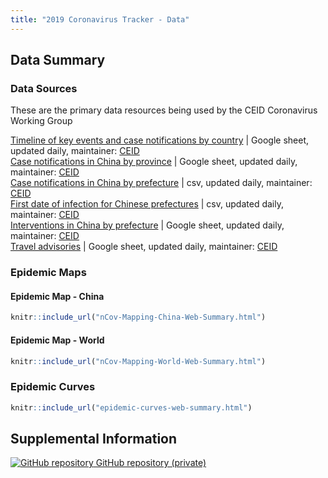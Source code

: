 ```yaml
---
title: "2019 Coronavirus Tracker - Data"
---
```

<p id="disclaimer"></p>
## Data Summary {.tabset .tabset-fade}

### Data Sources

These are the primary data resources being used by the CEID Coronavirus Working Group

[Timeline of key events and case notifications by country](https://docs.google.com/spreadsheets/d/1SC28cM52m6s1gTJutpvFxadT9GGu-li90tsqkGuaM48/edit#gid=0) | Google sheet, updated daily, maintainer: [CEID](http://ceid.uga.edu)<br>
[Case notifications in China by province](https://docs.google.com/spreadsheets/d/1gTj4zFMfXRk92CCQAOwa04ZBhqJ4oSmQFm_nb8-YXbw/edit) | Google sheet, updated daily, maintainer: [CEID](http://ceid.uga.edu)<br>
[Case notifications in China by prefecture](https://raw.githubusercontent.com/CEIDatUGA/ncov-data-summary/master/data/prefecture_master.csv?token=AD7PNRPAXQMS5ZSG6ENOMJ26K74G6) | csv, updated daily, maintainer: [CEID](http://ceid.uga.edu)<br>
[First date of infection for Chinese prefectures](https://raw.githubusercontent.com/CEIDatUGA/ncov-data-summary/master/data/prefecture_master_binary.csv?token=AD7PNRKJI4L22MWTZBOKL3S6K74TS) | csv, updated daily, maintainer: [CEID](http://ceid.uga.edu)<br>
[Interventions in China by prefecture](https://docs.google.com/spreadsheets/d/1aK9Es7x6KReabBRkWiBbiSGsxSC37kPKD-qiPcD50hg/edit#gid=0) | Google sheet, updated daily, maintainer: [CEID](http://ceid.uga.edu)<br>
[Travel advisories](https://docs.google.com/spreadsheets/d/1cYqkGOy4ZjHSIeRqyfyi7UvYnG6-UlBAJWD8GMFZA7I/edit#gid=1525027375) | Google sheet, updated daily, maintainer: [CEID](http://ceid.uga.edu)<br>

### Epidemic Maps {.tabset .tabset-fade}

#### Epidemic Map - China

<div class="china-epidemic-map">

```r
knitr::include_url("nCov-Mapping-China-Web-Summary.html")
```
</div>


#### Epidemic Map - World

<div class="world-epidemic-map">
```r
knitr::include_url("nCov-Mapping-World-Web-Summary.html")
```
</div>


### Epidemic Curves

<div class="epidemic-curves">
```r
knitr::include_url("epidemic-curves-web-summary.html")
```
</div>


## Supplemental Information

<div class="container-frames">

<!-- Supplemental information: [html]() -->

<!-- Preprint: [download]() -->

<p>
  <a href="https://github.com/CEIDatUGA/ncov-data-summary" target="_blank">
    <img src="images/GitHub-Mark-64px.png" id="github-icon" alt="GitHub repository"/>
    GitHub repository (private)
  </a>
</p>

</div>